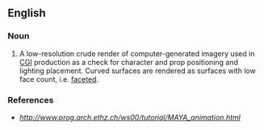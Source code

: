 ==English==

===Noun===
{{en-noun}}

# {{lb|en|computing|animation}} A low-resolution crude render of computer-generated imagery used in [[CGI]] production as a check for character and prop positioning and lighting placement. Curved surfaces are rendered as surfaces with low face count, i.e. [[faceted]].

===References===
* ''http://www.prog.arch.ethz.ch/ws00/tutorial/MAYA_animation.html''